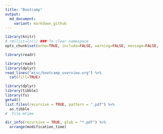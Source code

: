 ```yaml
---
title: "Bootcamp"
output:
  md_document:
    variant: markdown_github
---
```


```r
library(knitr)
# rm(list=ls()) ### To clear namespace
opts_chunk$set(echo=TRUE, include=FALSE, warning=FALSE, message=FALSE, eval=FALSE)
```

```r
library(readr)
```

```r
library(readr)
library(dplyr)
read_lines("misc/bootcamp_overview.org") %>%
  cat(fill=TRUE)
```


```r
library(dplyr)
library(tibble)
library(fs)
getwd()
list.files(recursive = TRUE, pattern = ".pdf") %>%
  as.tibble
#  file.mtime

dir_info(recursive = TRUE, glob = "*.pdf") %>%
  arrange(modification_time)
```

